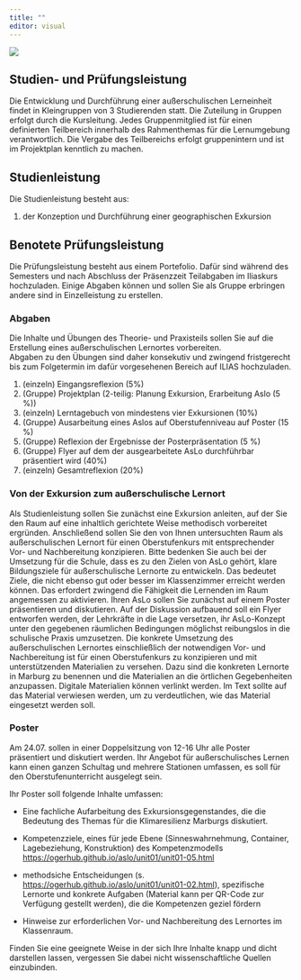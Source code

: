 ```yaml
---
title: ""
editor: visual
---
```


![](/images/exam2.webp)

## Studien- und Prüfungsleistung

Die Entwicklung und Durchführung einer außerschulischen Lerneinheit findet in Kleingruppen von 3 Studierenden statt. Die Zuteilung in Gruppen erfolgt durch die Kursleitung. Jedes Gruppenmitglied ist für einen definierten Teilbereich innerhalb des Rahmenthemas für die Lernumgebung verantwortlich. Die Vergabe des Teilbereichs erfolgt gruppenintern und ist im Projektplan kenntlich zu machen.

## Studienleistung

Die Studienleistung besteht aus:

1.  der Konzeption und Durchführung einer geographischen Exkursion

## Benotete Prüfungsleistung

Die Prüfungsleistung besteht aus einem Portefolio. Dafür sind während des Semesters und nach Abschluss der Präsenzzeit Teilabgaben im Iliaskurs hochzuladen. Einige Abgaben können und sollen Sie als Gruppe erbringen andere sind in Einzelleistung zu erstellen.

### Abgaben

Die Inhalte und Übungen des Theorie- und Praxisteils sollen Sie auf die Erstellung eines außerschulischen Lernortes vorbereiten. <br> Abgaben zu den Übungen sind daher konsekutiv und zwingend fristgerecht bis zum Folgetermin im dafür vorgesehenen Bereich auf ILIAS hochzuladen. <br>

1.  (einzeln) Eingangsreflexion (5%)
2.  (Gruppe) Projektplan (2-teilig: Planung Exkursion, Erarbeitung Aslo (5 %))
3.  (einzeln) Lerntagebuch von mindestens vier Exkursionen (10%)
4.  (Gruppe) Ausarbeitung eines Aslos auf Oberstufenniveau auf Poster (15 %)
5.  (Gruppe) Reflexion der Ergebnisse der Posterpräsentation (5 %)
6.  (Gruppe) Flyer auf dem der ausgearbeitete AsLo durchführbar präsentiert wird (40%)
7.  (einzeln) Gesamtreflexion (20%)

### Von der Exkursion zum außerschulische Lernort

Als Studienleistung sollen Sie zunächst eine Exkursion anleiten, auf der Sie den Raum auf eine inhaltlich gerichtete Weise methodisch vorbereitet ergründen. Anschließend sollen Sie den von Ihnen untersuchten Raum als außerschulischen Lernort für einen Oberstufenkurs mit entsprechender Vor- und Nachbereitung konzipieren. Bitte bedenken Sie auch bei der Umsetzung für die Schule, dass es zu den Zielen von AsLo gehört, klare Bildungsziele für außerschulische Lernorte zu entwickeln. Das bedeutet Ziele, die nicht ebenso gut oder besser im Klassenzimmer erreicht werden können. Das erfordert zwingend die Fähigkeit die Lernenden im Raum angemessen zu aktivieren. Ihren AsLo sollen Sie zunächst auf einem Poster präsentieren und diskutieren. Auf der Diskussion aufbauend soll ein Flyer entworfen werden, der Lehrkräfte in die Lage versetzen, ihr AsLo-Konzept unter den gegebenen räumlichen Bedingungen möglichst reibungslos in die schulische Praxis umzusetzen. Die konkrete Umsetzung des außerschulischen Lernortes einschließlich der notwendigen Vor- und Nachbereitung ist für einen Oberstufenkurs zu konzipieren und mit unterstützenden Materialien zu versehen. Dazu sind die konkreten Lernorte in Marburg zu benennen und die Materialien an die örtlichen Gegebenheiten anzupassen. Digitale Materialien können verlinkt werden. Im Text sollte auf das Material verwiesen werden, um zu verdeutlichen, wie das Material eingesetzt werden soll.

### Poster

Am 24.07. sollen in einer Doppelsitzung von 12-16 Uhr alle Poster präsentiert und diskutiert werden. Ihr Angebot für außerschulisches Lernen kann einen ganzen Schultag und mehrere Stationen umfassen, es soll für den Oberstufenunterricht ausgelegt sein.

Ihr Poster soll folgende Inhalte umfassen:

-   Eine fachliche Aufarbeitung des Exkursionsgegenstandes, die die Bedeutung des Themas für die Klimaresilienz Marburgs diskutiert.

-   Kompetenzziele, eines für jede Ebene (Sinneswahrnehmung, Container, Lagebeziehung, Konstruktion) des Kompetenzmodells <https://ogerhub.github.io/aslo/unit01/unit01-05.html>

-   methodsiche Entscheidungen (s. [https://ogerhub.github.io/aslo/unit01/unit01-02.html](#0 "s. hier")), spezifische Lernorte und konkrete Aufgaben (Material kann per QR-Code zur Verfügung gestellt werden), die die Kompetenzen geziel fördern

-   Hinweise zur erforderlichen Vor- und Nachbereitung des Lernortes im Klassenraum.

Finden Sie eine geeignete Weise in der sich Ihre Inhalte knapp und dicht darstellen lassen, vergessen Sie dabei nicht wissenschaftliche Quellen einzubinden.
